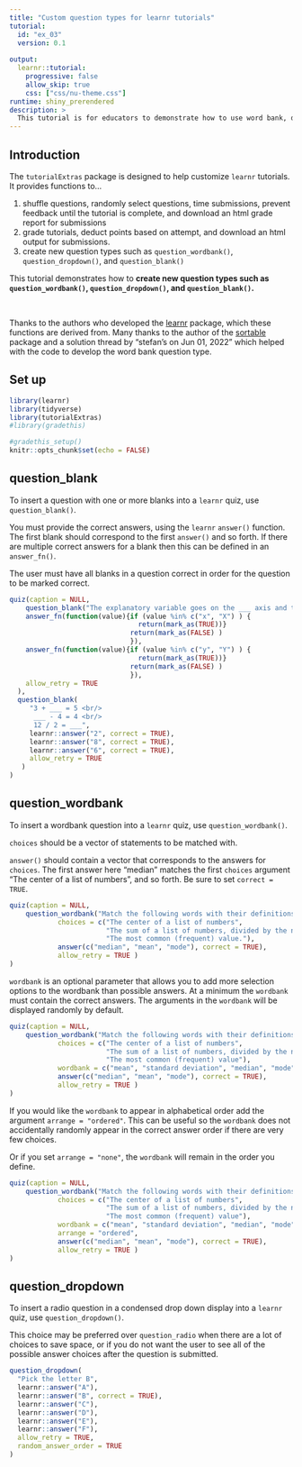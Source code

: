 ```yaml
---
title: "Custom question types for learnr tutorials"
tutorial:
  id: "ex_03"
  version: 0.1
  
output:
  learnr::tutorial:
    progressive: false
    allow_skip: true
    css: ["css/nu-theme.css"]
runtime: shiny_prerendered
description: >
  This tutorial is for educators to demonstrate how to use word bank, drop down, and fill in the blank questions in learnr tutorials.
---
```



## Introduction

The `tutorialExtras` package is designed to help customize `learnr` tutorials. It provides functions to... 

1. shuffle questions, randomly select questions, time submissions, prevent feedback until the tutorial is complete, and download an html grade report for submissions
1. grade tutorials, deduct points based on attempt, and download an html output for submissions.
1. create new question types such as `question_wordbank()`, `question_dropdown()`, and `question_blank()`

This tutorial demonstrates how to **create new question types such as `question_wordbank()`, `question_dropdown()`, and `question_blank()`.**


<br>

Thanks to the authors who developed the [learnr](https://github.com/rstudio/learnr/) package, which these functions are derived from. Many thanks to the author of the [sortable](https://github.com/rstudio/sortable) package and a solution thread by "stefan's on Jun 01, 2022" which helped with the code to develop the word bank question type.

## Set up

```r
library(learnr)
library(tidyverse)
library(tutorialExtras)
#library(gradethis)

#gradethis_setup()
knitr::opts_chunk$set(echo = FALSE)

```


## question_blank

To insert a question with one or more blanks into a `learnr` quiz, use `question_blank()`.

You must provide the correct answers, using the `learnr` `answer()` function. The first blank should correspond to the first `answer()` and so forth. If there are multiple correct answers for a blank then this can be defined in an `answer_fn()`.

The user must have all blanks in a question correct in order for the question to be marked correct.

```r
quiz(caption = NULL,
    question_blank("The explanatory variable goes on the ___ axis and the response variable goes on the ___ axis",
    answer_fn(function(value){if (value %in% c("x", "X") ) {
                                return(mark_as(TRUE))}
                              return(mark_as(FALSE) )
                              }),
    answer_fn(function(value){if (value %in% c("y", "Y") ) {
                                return(mark_as(TRUE))}
                              return(mark_as(FALSE) )
                              }),
    allow_retry = TRUE
  ),
  question_blank(
     "3 + ___ = 5 <br/>
      ___ - 4 = 4 <br/>
      12 / 2 = ___",
     learnr::answer("2", correct = TRUE),
     learnr::answer("8", correct = TRUE),
     learnr::answer("6", correct = TRUE),
     allow_retry = TRUE
   )
)

```


## question_wordbank

To insert a wordbank question into a `learnr` quiz, use `question_wordbank()`.

`choices` should be a vector of statements to be matched with.

`answer()` should contain a vector that corresponds to the answers for `choices`. The first answer here "median" matches the first `choices` argument "The center of a list of numbers", and so forth. Be sure to set `correct = TRUE`.

```r
quiz(caption = NULL,
    question_wordbank("Match the following words with their definitions.",
            choices = c("The center of a list of numbers", 
                        "The sum of a list of numbers, divided by the number of elements in the list.",  
                        "The most common (frequent) value."),
            answer(c("median", "mean", "mode"), correct = TRUE),
            allow_retry = TRUE )
)
```


`wordbank` is an optional parameter that allows you to add more selection options to the wordbank than possible answers. At a minimum the `wordbank` must contain the correct answers. The arguments in the `wordbank` will be displayed randomly by default.

```r
quiz(caption = NULL,
    question_wordbank("Match the following words with their definitions.",
            choices = c("The center of a list of numbers", 
                        "The sum of a list of numbers, divided by the number of elements in the list",  
                        "The most common (frequent) value"),
            wordbank = c("mean", "standard deviation", "median", "mode", "IQR", "range"),
            answer(c("median", "mean", "mode"), correct = TRUE), 
            allow_retry = TRUE )
)
```

If you would like the `wordbank` to appear in alphabetical order add the argument `arrange = "ordered"`. This can be useful so the `wordbank` does not accidentally randomly appear in the correct answer order if there are very few choices.

Or if you set `arrange = "none"`, the `wordbank` will remain in the order you define.

```r
quiz(caption = NULL,
    question_wordbank("Match the following words with their definitions.",
            choices = c("The center of a list of numbers",
                        "The sum of a list of numbers, divided by the number of elements in the list", 
                        "The most common (frequent) value"),
            wordbank = c("mean", "standard deviation", "median", "mode", "IQR", "range"),
            arrange = "ordered",
            answer(c("median", "mean", "mode"), correct = TRUE), 
            allow_retry = TRUE )
)
```


## question_dropdown

To insert a radio question in a condensed drop down display into a `learnr` quiz, use `question_dropdown()`.

This choice may be preferred over `question_radio` when there are a lot of choices to save space, or if you do not want the user to see all of the possible answer choices after the question is submitted.

```r
question_dropdown(
  "Pick the letter B",
  learnr::answer("A"),
  learnr::answer("B", correct = TRUE),
  learnr::answer("C"),
  learnr::answer("D"),
  learnr::answer("E"),
  learnr::answer("F"),
  allow_retry = TRUE,
  random_answer_order = TRUE
)
```

